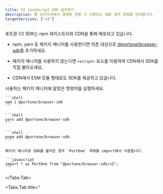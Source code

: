 ```yaml
---
title: V2 JavaScript SDK 설치하기
description: 웹 브라우저에서 결제창 연동 시 사용되는 SDK 설치 방법을 안내합니다.
targetVersions: ["v2"]
---
```



포트원 V2 SDK는 npm 레지스트리와 CDN을 통해 배포되고 있습니다.

- npm, yarn 등 패키지 매니저를 사용한다면 의존
  대상으로 [@portone/browser-sdk](https://www.npmjs.com/package/@portone/browser-sdk)를 추가하세요.

- 패키지 매니저를 사용하지 않는다면 `<script>` 요소를 이용하여 CDN에서 SDK를 직접 불러오세요.

- CDN에서 ESM 모듈 형태로도 SDK를 제공하고 있습니다.

<Tabs>
  <Tabs.Tab title="패키지 의존 대상으로 추가">
    사용하는 패키지 매니저에 알맞은 명령어를 실행하세요.

    ```shell
    npm i @portone/browser-sdk
    ```

    ```shell
    yarn add @portone/browser-sdk
    ```

    ```shell
    pnpm add @portone/browser-sdk
    ```

    패키지 매니저로 SDK를 불러온 경우 `PortOne` 객체를 import해서 사용합니다.

    ```javascript
    import * as PortOne from "@portone/browser-sdk/v2";
    ```
  </Tabs.Tab>

  <Tabs.Tab title="<script> 요소로 추가">
    ```html
    <script src="https://cdn.portone.io/v2/browser-sdk.js"></script>
    ```

    `<script>` 요소로 SDK를 불러온 경우 전역 객체 `window`에 `PortOne` 객체가 추가됩니다.
  </Tabs.Tab>

  <Tabs.Tab title="ESM 모듈로 추가">
    ESM 모듈을 사용하는 경우 URL에서 `PortOne` 객체를 직접 import할 수 있습니다.

    ```javascript
    import * as PortOne from "https://cdn.portone.io/v2/browser-sdk.esm.js";
    ```
  </Tabs.Tab>
</Tabs>

<Hint style="info">
  **타입스크립트 지원**

  포트원 V2 SDK는 타입스크립트 선언 파일(`.d.ts`)의 형식으로 타입 정보를 제공하고 있습니다. npm 레지스트리를 이용하는 경우 각종 개발 환경에서 별도 설정 없이 사용 가능합니다.
</Hint>

